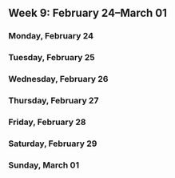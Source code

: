 Week 9: February 24–March 01
----------------------------

### Monday, February 24

<!-- Monday -->

### Tuesday, February 25

<!-- Tuesday -->

### Wednesday, February 26

<!-- Wednesday -->

### Thursday, February 27

<!-- Thursday -->

### Friday, February 28

<!-- Friday -->

### Saturday, February 29

<!-- Saturday -->

### Sunday, March 01

<!-- Sunday -->
